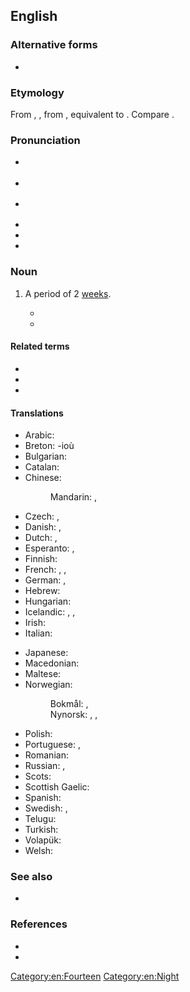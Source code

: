 ==English==
{{was wotd|2009|February|6}}

===Alternative forms===
* {{l|en|fortnite}}

===Etymology===
From {{inh|en|enm|fourtenight}}, {{m|enm|fourten night}}, from {{inh|en|ang|fēowertīene niht|t=fourteen days}}, equivalent to {{compound|en|fourteen|night|nocat=1}}. Compare {{m|en|sennight}}.

===Pronunciation===
* {{a|RP}} {{IPA|en|/ˈfɔːt.naɪt/}}
* {{a|GenAm}} {{IPA|en|/ˈfɔɹt.naɪt/|[ˈfɔ˞ʔ.nɐɪ̯t̚]|[fo˞ʔ.nɐɪ̯t̚]|}}
* {{a|NY}} {{IPA|en|[ˈfɔəʔ.nɐjʔ]}}
* {{audio|en|en-us-fortnight.ogg|Audio (US)}}
* {{audio|en|EN-AU ck1 fortnight.ogg|Audio (AU)}}
* {{audio|en|En-au-fortnight.ogg|Audio (AUS)}}

===Noun===
{{en-noun}}

# {{lb|en|chiefly|UK|Ireland|Australia|New Zealand|dated|_|elsewhere}} A period of 2 [[weeks]].
#* {{RQ:Orwell Down and Out|chapter=1|passage= On being kicked the girl fell desperately in love with Henri, and for a '''fortnight''' they lived together and spent a thousand francs of Henri's money.}}
#* {{quote-journal|en|author=Benjamin Welles|title=A Hot Potato for Nixon|work=The New York Times|date=1969-01-12|url=https://www.nytimes.com/1969/01/12/archives/a-hot-potato-for-nixon.html|issn=0362-4331|passage=The “lame duck” Johnson Administration, in its final '''fortnight''' in office, grappled last week with a diplomatic hot potato in the form of the latest Soviet proposal for a “just and lasting” Middle East peace settlement.}}

====Related terms====
* {{l|en|fortnightly}}
* {{l|en|microfortnight}}
* {{l|en|halfmonth}}

====Translations====
{{trans-top|period of two weeks}}
* Arabic: {{t|ar|أُسْبُوعَان|m-d}}
* Breton: {{t-check|br|pemzektez|m-p}} -ioù
* Bulgarian: {{t|bg|две седмици|sc=Cyrl}}
* Catalan: {{t+|ca|quinzena|f}}
* Chinese:
*: Mandarin: {{t|cmn|[[两]][[周]]|sc=Hani}}, {{t|cmn|[[兩]][[周]]|tr=liǎngzhōu|sc=Hani}}
* Czech: {{t|cs|dva týdny|m-p}}, {{t|cs|čtrnáct dní|m-p}}
* Danish: {{t|da|to uger|c-p}}, {{t|da|fjorten dage|c-p}}
* Dutch: {{t|nl|[[veertien]] [[dagen]]|p}}, {{t|nl|[[twee]] [[weken]]|p}}
* Esperanto: {{t-check|eo|duonmonato}}, {{t-check|eo|[[du]] [[semajno]]j}} <!-- was "[[du]] [[semajno]]j" - assumed sum-of-parts; if an idiom, remove the wikilinks to the individual words. see [[User:Kephir/gadgets/xte#Translation_fixing]] -->
* Finnish: {{t|fi|[[kaksi]] [[viikkoa]]}}
* French: {{t+|fr|quinze jours|m-p}}, {{t|fr|deux semaines|f-p}}, {{t+|fr|quinzaine|f}}
* German: {{t|de|[[vierzehn]] [[Tag|Tage]]}}, {{t|de|[[zwei]] [[Wochen]]}}
* Hebrew: {{t|he|שבועיים|m-d|tr=shvu'ayím|alt=שבועיים \ שְׁבוּעַיִם|sc=Hebr}}
* Hungarian: {{t|hu|két hét}}
* Icelandic: {{t|is|tvær vikur|f-p}}, {{t|is|hálfur mánuður|m}}, {{t|is|fjórtán dagar|m-p}}
* Irish: {{t|ga|coicís|f}}
* Italian: {{t|it|([[periodo]] di) [[due]] [[settimana|settimane]]}}
{{trans-mid}}
* Japanese: {{t|ja|二週間|tr=にしゅうかん, nishūkan|sc=Jpan}}
* Macedonian: {{t|mk|[[два|две]] [[недела|не́дели]]|sc=Cyrl}}
* Maltese: {{t|mt| ħmistax-il ġurnata}}
* Norwegian:
*: Bokmål: {{t|nb|to uker|p}}, {{t|nb|fjorten dager|p}}
*: Nynorsk: {{t|nn|to veker|p}}, {{t|nn|fjorten dagar|p}}, {{t|nn|fjortendagar|p}}
* Polish: {{t|pl|[[dwa]] [[tygodnie]]|m-p-in}}
* Portuguese: {{t|pt|[[duas]] [[semanas]]|f-p}}, {{t|pt|[[quatorze]]/[[catorze]] [[dias]]|m-p}}
* Romanian: {{t|ro|două săptămâni|f-p}}
* Russian: {{t|ru|[[два|две]] [[неделя|неде́ли]]}}, {{t|ru|четырнадцать дней}}
* Scots: {{t|sco|fortnicht}}
* Scottish Gaelic: {{t|gd|cola-deug|m}}
* Spanish: {{t+|es|quincena|f}}
* Swedish: {{t|sv|[[två]] [[veckor]]|p}}, {{t|sv|[[fjorton]] [[dagar]]}}
* Telugu: {{t+|te|పక్షము|sc=Telu}}
* Turkish: {{t|tr|iki hafta}}
* Volapük: {{t+|vo|telvig}}
* Welsh: {{t|cy|pythefnos|f}}
{{trans-bottom}}

===See also===
* {{l|en|sennight}}

===References===
* {{R:Merriam Webster Online|fortnight}}
* {{pedia}}

[[Category:en:Fourteen]]
[[Category:en:Night]]